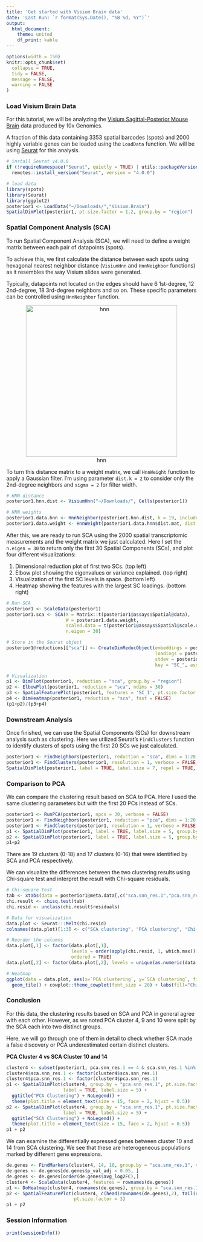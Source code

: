 ```yaml
---
title: 'Get started with Visium Brain data'
date: 'Last Run: `r format(Sys.Date(), "%B %d, %Y")`'
output:
  html_document:
    theme: united
    df_print: kable
---
```


```r
options(width = 150)
knitr::opts_chunk$set(
  collapse = TRUE,
  tidy = FALSE,
  message = FALSE,
  warning = FALSE
)
```

### Load Visium Brain Data
For this tutorial, we will be analyzing the [Visium Sagittal-Posterior Mouse Brain](https://support.10xgenomics.com/spatial-gene-expression/datasets) data produced by 10x Genomics. 

A fraction of this data containing 3353 spatial barcodes (spots) and 2000 highly variable genes can be loaded using the `LoadData` function. 
We will be using [Seurat](https://satijalab.org/seurat/articles/spatial_vignette.html) for this analysis.

```r
# install Seurat v4.0.0
if (!requireNamespace("Seurat", quietly = TRUE) | utils::packageVersion("Seurat") < "4.0.0")
  remotes::install_version("Seurat", version = "4.0.0")

# load data
library(spots)
library(Seurat)
library(ggplot2)
posterior1 <- LoadData("~/Downloads/","Visium.Brain")
SpatialDimPlot(posterior1, pt.size.factor = 1.2, group.by = "region")
```

### Spatial Component Analysis (SCA)
To run Spatial Component Analysis (SCA), we will need to define a weight matrix between each pair of datapoints (spots).

To achieve this, we first calculate the distance between each spots using hexagonal nearest neighbor distance (`VisiumHnn` and `HnnNeighbor` functions) as it resembles the way Visium slides were generated.

Typically, datapoints not located on the edges should have 6 1st-degree, 12 2nd-degree, 18 3rd-degree neighbors and so on. These specific parameters can be controlled using `HnnNeighbor` function.
<center>
![hnn](img/hnn_image.png){width=400px}
</center>

To turn this distance matrix to a weight matrix, we call `HnnWeight` function to apply a Gaussian filter.
I'm using parameter `dist.k = 2` to consider only the 2nd-degree neighbors and `sigma = 2` for filter width.
```r
# HNN distance 
posterior1.hnn.dist <- VisiumHnn("~/Downloads/", Cells(posterior1))

# HNN weights
posterior1.data.hnn <- HnnNeighbor(posterior1.hnn.dist, k = 19, include.self = FALSE)
posterior1.data.weight <- HnnWeight(posterior1.data.hnn$dist.mat, dist.k = 2, sigma = 2)
```

After this, we are ready to run SCA using the 2000 spatial transcriptomic measurements and the weight matrix we just calculated. 
Here I set the `n.eigen = 30` to return only the first 30 Spatial Components (SCs), and plot four different visualizations:

1. Dimensional reduction plot of first two SCs. (top left)
2. Elbow plot showing the eigenvalues or variance explained. (top right)
3. Visualization of the first SC levels in space. (bottom left)
4. Heatmap showing the features with the largest SC loadings. (bottom right)
```r
# Run SCA
posterior1 <- ScaleData(posterior1)
posterior1.sca <- SCA(X = Matrix::t(posterior1@assays$Spatial@data), 
                      W = posterior1.data.weight, 
                      scaled.data = t(posterior1@assays$Spatial@scale.data),
                      n.eigen = 30)

# Store in the Seurat object
posterior1@reductions[["sca"]] <- CreateDimReducObject(embeddings = posterior1.sca$X, 
                                                       loadings = posterior1.sca$rotation, 
                                                       stdev = posterior1.sca$eigenvalues, 
                                                       key = "SC_", assay = "Spatial")

# Visualization
p1 <- DimPlot(posterior1, reduction = "sca", group.by = "region")
p2 <- ElbowPlot(posterior1, reduction = "sca", ndims = 30)
p3 <- SpatialFeaturePlot(posterior1, features = 'SC_1', pt.size.factor = 1.2)
p4 <- DimHeatmap(posterior1, reduction = "sca", fast = FALSE)
(p1+p2)/(p3+p4)
```

### Downstream Analysis
Once finished, we can use the Spatial Components (SCs) for downstream analysis such as clustering.
Here we utilized Seurat's `FindClusters` function to identify clusters of spots using the first 20 SCs we just calculated.
```r
posterior1 <- FindNeighbors(posterior1, reduction = "sca", dims = 1:20,graph.name = c("sca.nn", "sca.snn"))
posterior1 <- FindClusters(posterior1, resolution = 1, verbose = FALSE, graph.name = "sca.snn")
SpatialDimPlot(posterior1, label = TRUE, label.size = 7, repel = TRUE, pt.size.factor = 1.2)
```

### Comparison to PCA
We can compare the clustering result based on SCA to PCA. Here I used the same clustering parameters but with the first 20 PCs instead of SCs.
```r
posterior1 <- RunPCA(posterior1, npcs = 30, verbose = FALSE)
posterior1 <- FindNeighbors(posterior1, reduction = "pca", dims = 1:20, graph.name = c("pca.nn", "pca.snn"))
posterior1 <- FindClusters(posterior1, resolution = 1, verbose = FALSE, graph.name = "pca.snn")
p1 <- SpatialDimPlot(posterior1, label = TRUE, label.size = 5, group.by = "sca.snn_res.1", repel = TRUE, pt.size.factor = 1.2) 
p2 <- SpatialDimPlot(posterior1, label = TRUE, label.size = 5, group.by = "pca.snn_res.1", repel = TRUE, pt.size.factor = 1.2) 
p1+p2
```

There are 19 clusters (0-18) and 17 clusters (0-16) that were identified by SCA and PCA respectively.

We can visualize the differences between the two clustering results using Chi-square test and interpret the result with Chi-square residuals.
```r
# Chi-square test
tab <- xtabs(data = posterior1@meta.data[,c("sca.snn_res.1","pca.snn_res.1")])
chi.result <- chisq.test(tab)
chi.resid <- unclass(chi.result$residuals)

# Data for visualization
data.plot <- Seurat:::Melt(chi.resid)
colnames(data.plot)[1:3] <- c("SCA clustering", "PCA clustering", "Chi-square Residual")

# Reorder the columns
data.plot[,1] <- factor(data.plot[,1], 
                        levels = order(apply(chi.resid, 1, which.max))[c(1:10,12:11,13:19)]-1, 
                        ordered = TRUE)
data.plot[,2] <- factor(data.plot[,2], levels = unique(as.numeric(data.plot[,2])), ordered = TRUE)

# Heatmap
ggplot(data = data.plot, aes(x=`PCA clustering`, y=`SCA clustering`, fill=`Chi-square Residual`)) + 
  geom_tile() + cowplot::theme_cowplot(font_size = 20) + labs(fill="Chi-square\nResidual")

```

### Conclusion
For this data, the clustering results based on SCA and PCA in general agree with each other. However, as we noted PCA cluster 4, 9 and 10 were split by the SCA each into two distinct groups. 

Here, we will go through one of them in detail to check whether SCA made a false discovery or PCA underestimated certain distinct clusters.

**PCA Cluster 4 vs SCA Cluster 10 and 14**
```r
cluster4 <- subset(posterior1, pca.snn_res.1 == 4 & sca.snn_res.1 %in% c(10, 14))
cluster4$sca.snn_res.1 <- factor(cluster4$sca.snn_res.1)
cluster4$pca.snn_res.1 <- factor(cluster4$pca.snn_res.1)
p1 <- SpatialDimPlot(cluster4, group.by = "pca.snn_res.1", pt.size.factor = 3, 
                     label = TRUE, label.size = 5) + 
  ggtitle("PCA Clustering") + NoLegend() + 
  theme(plot.title = element_text(size = 15, face = 2, hjust = 0.5))
p2 <- SpatialDimPlot(cluster4, group.by = "sca.snn_res.1", pt.size.factor = 3, 
                     label = TRUE, label.size = 5) + 
  ggtitle("SCA Clustering") + NoLegend() + 
  theme(plot.title = element_text(size = 15, face = 2, hjust = 0.5))
p1 + p2
```

We can examine the differentially expressed genes between cluster 10 and 14 from SCA clustering.
We see that these are heterogeneous populations marked by different gene expressions.
```r
de.genes <- FindMarkers(cluster4, 14, 10, group.by = "sca.snn_res.1", verbose = FALSE)
de.genes <- de.genes[de.genes$p_val_adj < 0.05, ]
de.genes <- de.genes[order(de.genes$avg_log2FC),]
cluster4 <- ScaleData(cluster4, features = rownames(de.genes))
p1 <- DoHeatmap(cluster4, rownames(de.genes), group.by = "sca.snn_res.1")
p2 <- SpatialFeaturePlot(cluster4, c(head(rownames(de.genes),2), tail(rownames(de.genes),2)),
                         pt.size.factor = 3)
p1 + p2
```

### Session Information

```r
print(sessionInfo())
```
